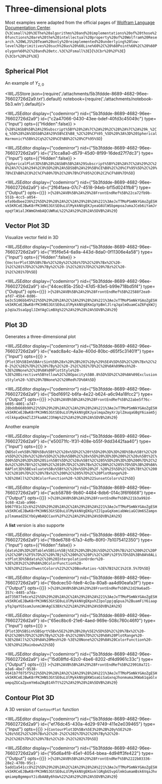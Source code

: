 # Three-dimensional plots
Most examples were adapted from the official pages of [Wolfram Language Documentation Center](https://reference.wolfram.com/language/). <WLJSHTML>{`%3Csmall%20%3EThe%20algorithms%20and%20implementations%20of%20those%20functions%20are%20the%20intellectual%20property%20of%20Wolfram%20Research.%20WLJS%20Team%20only%20reimplemented%20underlying%20low-level%20primitives%20such%20as%20%60Line%60%2C%20%60Point%60%2C%20%60Polygon%60%2C%20and%20etc.%3C%2Fsmall%3E`}</WLJSHTML><WLJSHTML>{`%3Cbr%20%2F%3E`}</WLJSHTML><WLJSHTML>{`%3Cbr%20%2F%3E`}</WLJSHTML>

## Spherical Plot
An example of $Y_{2,0}$




<WLJSStore json={require('./attachments/5b3fddde-8689-4682-96ee-76602726d2a9.txt').default} notebook={require('./attachments/notebook-5b3.wln').default}/>




<WLJSEditor display={"codemirror"} nid={"5b3fddde-8689-4682-96ee-76602726d2a9"} id={"c2a47066-0430-43ee-bdef-40fd3c45049c"} type={"Input"} opts={{"Hidden":false}} >{`%28%2ASbB%5B%2A%29Subscript%5BY%28%2A%7C%2A%29%2C%28%2A%7C%2A%29k_%2Cq_%5D%28%2A%5DSbB%2A%29%5B%CE%B8_%2C%20%CF%95_%5D%20%3A%3D%20SphericalHarmonicY%5Bk%2Cq%2C%20%CE%B8%2C%20%CF%95%5D`}</WLJSEditor>

<WLJSEditor display={"codemirror"} nid={"5b3fddde-8689-4682-96ee-76602726d2a9"} id={"21cca8a0-d579-45d0-8f99-16ded27f7dc3"} type={"Input"} opts={{"Hidden":false}} >{`SphericalPlot3D%5B%28%2ASbB%5B%2A%29Subscript%5BY%28%2A%7C%2A%29%2C%28%2A%7C%2A%294%2C0%5D%28%2A%5DSbB%2A%29%5B%CE%B8%2C%20%CF%95%5D%2C%20%7B%CE%B8%2C0%2C%CF%80%7D%2C%20%7B%CF%95%2C0%2C2%CF%80%7D%5D`}</WLJSEditor>

<WLJSEditor display={"codemirror"} nid={"5b3fddde-8689-4682-96ee-76602726d2a9"} id={"2f64faea-07c7-4518-94eb-bf15d0241fb8"} type={"Output"} opts={{}} >{`%28%2AVB%5B%2A%29%28FrontEndRef%5B%22ca72fb9b-551b-4cc5-a054-efa9bdbee236%22%5D%29%28%2A%2C%2A%29%28%2A%221%3AeJxTTMoPSmNkYGAoZgESHvk5KRCeEJBwK8rPK3HNS3GtSE0uLUlMykkNVgEKJyeaG6UlWSbpmpoaJumaJCeb6iYamJropqYlWialJKWmGhmbAQCUWRaL%22%2A%29%28%2A%5DVB%2A%29`}</WLJSEditor>

## Vector Plot 3D
Visualize vector field in 3D

<WLJSEditor display={"codemirror"} nid={"5b3fddde-8689-4682-96ee-76602726d2a9"} id={"1f5f6e54-6a9a-443d-8da0-0f11306e4a58"} type={"Input"} opts={{"Hidden":false}} >{`VectorPlot3D%5B%7Bx%2C%20y%2C%20z%7D%2C%20%7Bx%2C%20-1%2C%201%7D%2C%20%7By%2C%20-1%2C%201%7D%2C%20%7Bz%2C%20-1%2C%201%7D%5D`}</WLJSEditor>

<WLJSEditor display={"codemirror"} nid={"5b3fddde-8689-4682-96ee-76602726d2a9"} id={"44cec85b-25b2-47d5-83e5-b99e718bd5f4"} type={"Output"} opts={{}} >{`%28%2AVB%5B%2A%29%28FrontEndRef%5B%22588f2ea9-afd7-45b4-8d86-be3c5106bb45%22%5D%29%28%2A%2C%2A%29%28%2A%221%3AeJxTTMoPSmNkYGAoZgESHvk5KRCeEJBwK8rPK3HNS3GtSE0uLUlMykkNVgEKm1pYpBmlJlrqJqalmOuamCaZ6FqkWJjpJqUaJ5saGpglJZmYAgCLmBXg%22%2A%29%28%2A%5DVB%2A%29`}</WLJSEditor>

## Plot 3D
Generates a three-dimensional plot 

<WLJSEditor display={"codemirror"} nid={"5b3fddde-8689-4682-96ee-76602726d2a9"} id={"eadc8a4c-4a3e-400d-80bc-d65f5c31401f"} type={"Input"} opts={{}} >{`Plot3D%5BIm%5BArcSin%5B%28x%20%2B%20I%20y%29%5E4%5D%5D%2C%20%7Bx%2C%20-2%2C%202%7D%2C%20%7By%2C%20-2%2C%202%7D%2C%20%0A%09Mesh%20-%3E%20None%2C%20%0A%09PlotStyle%20-%3E%20Directive%5BYellow%2C%20Opacity%5B0.8%5D%5D%2C%20%0A%09ExclusionsStyle%20-%3E%20%7BNone%2C%20Red%7D%0A%5D`}</WLJSEditor>

<WLJSEditor display={"codemirror"} nid={"5b3fddde-8689-4682-96ee-76602726d2a9"} id={"5bd16912-b6fa-4e22-b624-a6c94a18fcc2"} type={"Output"} opts={{}} >{`%28%2AVB%5B%2A%29%28FrontEndRef%5B%22abe5f76c-b695-4001-a747-28bddb668b90%22%5D%29%28%2A%2C%2A%29%28%2A%221%3AeJxTTMoPSmNkYGAoZgESHvk5KRCeEJBwK8rPK3HNS3GtSE0uLUlMykkNVgEKJyalmqaZmyXrJplZmuqaGBgY6iaam5jrGlkkpaQkmZlZJFkaAACJ3hWp%22%2A%29%28%2A%5DVB%2A%29`}</WLJSEditor>

Another example

<WLJSEditor display={"codemirror"} nid={"5b3fddde-8689-4682-96ee-76602726d2a9"} id={"e50071fc-1f31-408e-b55f-9dd3442faa40"} type={"Input"} opts={{}} >{`NDSolve%5B%7BD%5Bu%5Bt%2C%20x%5D%2C%20t%5D%20%3D%3D%20D%5Bu%5Bt%2C%20x%5D%2C%20x%2C%20x%5D%2C%20u%5B0%2C%20x%5D%20%3D%3D%200%2C%20u%5Bt%2C%200%5D%20%3D%3D%20Sin%5Bt%5D%2C%20u%5Bt%2C%205%5D%20%3D%3D%200%7D%2C%20u%2C%20%7Bt%2C%200%2C%2010%7D%2C%20%7Bx%2C%200%2C%205%7D%5D%3B%20%0A%0APlot3D%5BEvaluate%5Bu%5Bt%2C%20x%5D%20%2F.%20%25%5D%2C%20%7Bt%2C%200%2C%2010%7D%2C%20%7Bx%2C%200%2C%205%7D%2C%20PlotRange%20-%3E%20All%2C%20ColorFunction%20-%3E%20%22SunsetColors%22%5D`}</WLJSEditor>

<WLJSEditor display={"codemirror"} nid={"5b3fddde-8689-4682-96ee-76602726d2a9"} id={"acb58786-9b80-4484-8db6-014c3f6f6668"} type={"Output"} opts={{}} >{`%28%2AVB%5B%2A%29%28FrontEndRef%5B%221b3a992d-5c68-42ab-a966-b967f81c32c6%22%5D%29%28%2A%2C%2A%29%28%2A%221%3AeJxTTMoPSmNkYGAoZgESHvk5KRCeEJBwK8rPK3HNS3GtSE0uLUlMykkNVgEKGyYZJ1paGqXomiabWeiaGCUm6SZampnpJlmamadZGCYbGyWbAQCCaxV%2F%22%2A%29%28%2A%5DVB%2A%29`}</WLJSEditor>

A __list__ version is also supporte

<WLJSEditor display={"codemirror"} nid={"5b3fddde-8689-4682-96ee-76602726d2a9"} id={"f8de6788-67a3-4dfb-80f0-7b1075412350"} type={"Input"} opts={{"Hidden":false}} >{`data%20%3D%20Table%5BSin%5Bj%5E2%20%2B%20i%5D%2C%20%7Bi%2C%200%2C%20Pi%2C%20Pi%2F5%7D%2C%20%7Bj%2C%200%2C%20Pi%2C%20Pi%2F5%7D%5D%3B%0A%0AListPlot3D%5Bdata%2C%20%20InterpolationOrder%20-%3E%203%2C%20%0A%20ColorFunction%20-%3E%20%22SouthwestColors%22%2C%20BoxRatios-%3E%7B1%2C1%2C0.5%7D%5D`}</WLJSEditor>

<WLJSEditor display={"codemirror"} nid={"5b3fddde-8689-4682-96ee-76602726d2a9"} id={"6bdcec50-fde8-4c0a-80a8-aa4d90eafa3f"} type={"Output"} opts={{}} >{`%28%2AVB%5B%2A%29%28FrontEndRef%5B%22d29a6ad5-357c-4485-a7da-ad735077e6ce%22%5D%29%28%2A%2C%2A%29%28%2A%221%3AeJxTTMoPSmNkYGAoZgESHvk5KRCeEJBwK8rPK3HNS3GtSE0uLUlMykkNVgEKpxhZJpolppjqGpuaJ%2BuamFiY6iaapyTqJqaYG5samJunmiWnAgCG3BXc%22%2A%29%28%2A%5DVB%2A%29`}</WLJSEditor>

<WLJSEditor display={"codemirror"} nid={"5b3fddde-8689-4682-96ee-76602726d2a9"} id={"65ec8bc6-21e6-4aed-969e-508c760c46f0"} type={"Input"} opts={{}} >{`Plot3D%5BSin%5BSqrt%5Bx%5E2%20%2B%20y%5E2%5D%5D%2C%20%7Bx%2C%20-6%2C%206%7D%2C%20%7By%2C%20-6%2C%206%7D%2C%20%0A%20PlotRange%20-%3E%20All%2C%20%0A%20Mesh%20-%3E%20None%2C%20%0A%20ColorFunction%20-%3E%20%22Rainbow%22%5D`}</WLJSEditor>

<WLJSEditor display={"codemirror"} nid={"5b3fddde-8689-4682-96ee-76602726d2a9"} id={"15d08ffd-62c0-4be6-8202-df4d9961c33c"} type={"Output"} opts={{}} >{`%28%2AVB%5B%2A%29%28FrontEndRef%5B%229910a721-a3a6-4be7-9538-5641b7f075f5%22%5D%29%28%2A%2C%2A%29%28%2A%221%3AeJxTTMoPSmNkYGAoZgESHvk5KRCeEJBwK8rPK3HNS3GtSE0uLUlMykkNVgEKW1oaGiSaGxnqJhonmumaJKWa61qaGlvompqZGCaZpxmYm6aZAgB14hTt%22%2A%29%28%2A%5DVB%2A%29`}</WLJSEditor>

## Contour Plot 3D
A 3D version of `ContourPlot` function

<WLJSEditor display={"codemirror"} nid={"5b3fddde-8689-4682-96ee-76602726d2a9"} id={"ef76dc45-430a-4d29-9749-411e2e039465"} type={"Input"} opts={{}} >{`ContourPlot3D%5Bx%5E3%20%2B%20y%5E2%20-%20z%5E2%2C%20%7Bx%2C%20-2%2C%202%7D%2C%20%7By%2C%20-2%2C%202%7D%2C%20%7Bz%2C%20-2%2C%202%7D%5D`}</WLJSEditor>

<WLJSEditor display={"codemirror"} nid={"5b3fddde-8689-4682-96ee-76602726d2a9"} id={"95d6a4f8-45e1-4054-bbea-4d94ff3fe422"} type={"Output"} opts={{}} >{`%28%2AVB%5B%2A%29%28FrontEndRef%5B%2222b03336-28e2-470b-95c1-5add1a541cc8%22%5D%29%28%2A%2C%2A%29%28%2A%221%3AeJxTTMoPSmNkYGAoZgESHvk5KRCeEJBwK8rPK3HNS3GtSE0uLUlMykkNVgEKGxklGRgbG5vpGlmkGumamBsk6VqaJhvqmiampBgmmpoYJidbAABy6hUw%22%2A%29%28%2A%5DVB%2A%29`}</WLJSEditor>